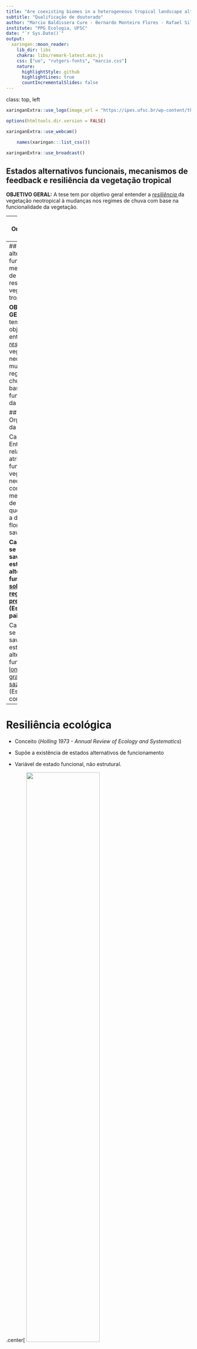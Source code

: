 ```yaml
---
title: "Are coexisting biomes in a heterogeneous tropical landscape alternative stable states?"
subtitle: "Qualificação de doutorado"
author: "Marcio Baldissera Cure - Bernardo Monteiro Flores - Rafael Silva Oliveira - Marina Hirota"
institute: "PPG Ecologia, UFSC"
date: "`r Sys.Date()`"
output:
  xaringan::moon_reader:
    lib_dir: libs
    chakra: libs/remark-latest.min.js
    css: ["uo", "rutgers-fonts", "marcio.css"]
    nature:
      highlightStyle: github
      highlightLines: true
      countIncrementalSlides: false
---
```

class: top, left

```r
xaringanExtra::use_logo(image_url = "https://ipes.ufsc.br/wp-content/themes/ipes-v1/images/logotipo.png")
```

```r
options(htmltools.dir.version = FALSE)
```

```r
xaringanExtra::use_webcam()
```

```r
	names(xaringan:::list_css())
```

```r
xaringanExtra::use_broadcast()
```
## Estados alternativos funcionais, mecanismos de feedback e resiliência da vegetação tropical

**OBJETIVO GERAL:** A tese tem por objetivo geral entender a <i> <u >resiliência </i> </u> da vegetação neotropical à mudanças nos regimes de chuva com base na funcionalidade da vegetação.

--
## Organização da tese

Cap I. Entender a relação dos atributos funcionais da vegetação neotropical com os mechanismos de feedbacks que governam a dinâmica de florestas e savannas.

Cap II. Testar se florestas e savannas são estados alternativos funcionais <u> sob o mesmo regime de precipitação. </u> (Escala da paisagem)

Cap III. Testar se florestas e savannas são estados alternativos funcionais <u> ao longo de um gradiente de sazonalidade. </u> (Escala continental)
---
## Estados alternativos funcionais, mecanismos de feedback e resiliência da vegetação tropical

**OBJETIVO GERAL**: A tese tem por objetivo geral entender a <u> <i> resiliência </u> </i> da vegetação neotropical à mudanças nos regimes de chuva com base na funcionalidade da vegetação.

## Organização da tese

Cap I. Entender a relação dos atributos funcionais da vegetação neotropical com os mechanismos de feedbacks que governam a dinâmica de florestas e savannas.

**Cap II. Testar se florestas e savannas são estados alternativos funcionais <u> sob o mesmo regime de precipitação. </u> (Escala da paisagem)**

Cap III. Testar se florestas e savannas são estados alternativos funcionais <u> ao longo de um gradiente de sazonalidade. </u> (Escala continental)

---
# Resiliência ecológica

- Conceito (*Holling 1973 - Annual Review of Ecology and Systematics*)

- Supõe a existência de estados alternativos de funcionamento

- Variável de estado funcional, não estrutural.


.center[
<img width="63%" src="https://www.researchgate.net/publication/327634844/figure/fig2/AS:670575961833474@1536889176130/The-theoretical-ball-and-cup-diagram-used-to-depict-ecological-resilience-as-introduced.png"/>

*Keane et al 2018 - Ecosphere*
]
---

## Savanas e Florestas na região tropical

- São estados alternativos em termos de estrutura da vegetação (cobertura do dossel) determinados parcialmente pela PMA (*Hirota et al 2011 - Science*). 

```r
knitr::include_graphics("img/hirota.jpg")
```
---
class: top, left
# Sob o mesmo regime de precipitação

- __Savannas__ e __florestas__ dividem a mesma paisagem e sua distribuição é determinada pelo regime de fogo, disponibilidade de água e características do solo.

.center[
<img width="74%" src="img/staalflores.png"/>
  ]
  
  *Ferreira et al (2007); Dantas et al (2016); Veenendaal et al (2018); Pausas et al (2020); Bernardino et al (2021)*

---
class: top, center

# Estrutura *vs*  funcionalidade

- Estudos sugerem que o funcionamento da vegetação seja correspondente à estrutura. (*Dantas et al 2015; Xu et al 2016; Bernardino et al 2021*)

- Florestas e savannas são estados alternativos funcionais controlados por fogo (Área basal, BT, SLA, WD,  como proxy da funcionalidade) (*Dantas et al 2015; Bernardino et al 2021*).


.center[
<img width="35%" src="img/xu2016.png"/>
__
<img width = "20%" src="img/dantas20215_fig_1.png"/>
]

---
class: top, left

## Cerrado *stricto sensu*

- A cobertura do dossel varia de 5 a 60%

- Presença de gramíneas

<img width="32%" src="img/IMG_20190416_131351.jpg"/>
<img width="33%" src="img/IMG_20190418_113650.jpg"/>
<img width="33%" src="img/IMG_20190420_103919.jpg"/>
                                    Fotos de MBC (2019)
                  

---
class: top, left

## Mata de Galeria

<img width="32%" src="img/IMG_20190430_111056.jpg"/>
<img width="33%" src="img/IMG_20190428_152559.jpg"/>
<img width="33%" src="img/IMG_20190503_153610.jpg"/>

Fotos de MBC (2019)


---

## Mas não é só isso...

--

- Além das savannas e das florestas úmidas, também existem as matas secas. 


<img width="45%" src="https://www.frontiersin.org/files/Articles/391790/fevo-06-00104-HTML-r1/image_m/fevo-06-00104-g001.jpg"/>
<img width="49%" src="img/tree cover.png"/>

- Fisionomias com cobertura do dossel acima de 60% são consideradas **florestas**.

---
class: top, left

## Mata seca

- Vegetação relacionada com solos calcáreos com maior fertilidade.


<img width="32%" src="img/WhatsApp Image 2021-04-22 at 11.20.44.jpeg"/>
<img width="33%" src="img/MS1.jpeg"/>
<img width="33%" src="img/ms2.jpeg"/>
Da esquerda para a direita, respectivamente, imagem de: Sr Gerson (proprietário da área); MBC; André Giles

---
class: top, left

## Diferentes tipos de vegetação respondem de forma diferente às perturbações.


- Os diferentes tipos de vegetação possuem composição de espécies particulares e, portanto, características funcionais diferentes;


- Por possuírem características funcionais diferentes, também interagem com o ambiente de forma diferente.

```r
knitr::include_graphics("https://beduka.com/blog/wp-content/uploads/2019/03/Qual-a-import%C3%A2ncia-dos-biomas-brasileiros.jpg")
```

*Tilman (2001); Charles-Dominique et al (2015); Yin et al (2014); Berdugo et al (2017); Staver et al (2020)*

---
class: top, left

# Produtividade primária como um proxy do funcionamento da vegetação

- Produção primária bruta é uma função básica para os ecossistemas e pode ser inferida por índices derivados de imagens de satélite *Biudes et al (2021)*.

```r
knitr::include_graphics("img/biudes2021.png")
```

---
## CAPÍTULO II: 
### **Pergunta:** Mata seca, mata de galeria e savanas sob um mesmo regime de precipitação são estados alternativos funcionais? 

--
***

### **Hipótese:** São estados alternativos funcionais se: **(a)** forem funcionalmente diferentes e **(b)** se estiverem sob mesmas condições de solo e de disponibilidade de água.

.center[
<img width="85%" src = "img/chave alternative stable states.png"  />
]


---
# Métodos
## Local de estudo

```r
library(leaflet)
leaflet() %>% addTiles() %>% setView(-47.4, -14.0285, zoom = 9)
```

---
class: top, left

# Métodos
## Local de estudo

- Diferentes tipos de vegetação coexistindo na mesma paisagem e sob o mesmo regime de chuvas.

.center[
<img width="83%" src="img/Figure_1_NOVA.png"/>
]

---
class: top, left

# Métodos

**Obtenção dos *Dados de campo***

- 10 parcelas em cada fitofisionomia (200 m² cada);

- Cobertura do dossel usando o densiômetro florestal côncavo;

- Coleta de solo.

<img width="32%" src="img/WhatsApp Image 2021-07-15 at 17.06.39.jpeg"/>
<img width="32%" src="img/WhatsApp Image 2021-07-15 at 17.11.41.jpeg"/>
<img width="32%" src="img/IMG_20190420_110336.jpg"/>

---

class: top, left

# Métodos

**Obtenção dos *Dados remotos***

- [Landsat 8 OLI (Abril 2013 - Junho 2018)](https://earthexplorer.usgs.gov/): EVI2

-  [CHIRPS](https://data.chc.ucsb.edu/products/CHIRPS-2.0/): precipitação

```r
knitr::include_graphics("https://prd-wret.s3.us-west-2.amazonaws.com/assets/palladium/production/s3fs-public/styles/side_image/public/thumbnails/image/Landsat_8_%28LDCM%29_Satellite_over_Earth%2C%20Wiki%20Commons.jpg")
```

---
class: top, left

# Métodos

**Análises**

- Acoplamento = Correlação de Kendall entre chuva média mensal e EVI2 médio mensal; 

- Magnitude do acoplamento = valor absoluto do acoplamento (*sem o sinal*);

- Atraso (**lag**) na maior resposta (acoplamento máximo) da vegetação de zero a seis meses;

--

- PCA para reduzir variáveis do solo em duas dimensões;

--

- Regressão linear simples: acoplamento ~ atributos do solo/PC1;

--

- Teste de Kruskal-Wallis e teste a posteriori de Nemenyi para testar diferenças entre as fitofisionomias.

--

- Teste de Mann-Kendall para medir a tendência do EVI2 na estação seca.

---
class: top, left

# Resultados
**Precipitação**

.center[
<img width="113%" src="img/prec jan1981-jun2018.png" />
]
---
class: top, left

# Resultados

Comportamento do EVI2: **Mata seca**

.center[
<img width="100%" src="img/evi2 dry forest.png" />
]

---
class: top, left

# Resultados

Comportamento do EVI2: **Mata de galeria**

.center[
<img width="100%" src="img/evi2 gallery forest.png" />
]

---
class: top, left

# Resultados

Comportamento do EVI2: **Savanna**

.center[
<img width="100%" src="img/evi2 savanna.png" />
]
---
class: top, left

# Resultados
**Oscilações do EVI2**

.center[
<img width="100%" src="img/smoothed evi2 with precipitation.png" />
]
---
class: top, left

# Resultados

**Estatística descritiva do EVI2**

.center[
<img width="90%" src="img/Figure_2_4.png" />
]

---
class: top, left

# Resultados

**Acoplamento e atraso na resposta**

<img width="100%" src="img/coup.png" />

---
class: top, left

# Resultados

**Tendência na estação seca**

```r
knitr::include_graphics("img/Figure_4_NOVA.png")
```
---
class: top, left

# Resultados

**Condições abióticas locais: solo**


```r
knitr::include_graphics("img/SM6.png")
```

---
class: top, left
# Resultados

**Solo explica respostas**

```r
knitr::include_graphics("img/Figure_5.png")
```

---
class: top, left
# Resultados

**Disponibilidade de água**

<img width="43%" src="img/root_depth.png"/>
<img width="55%" src="img/water_table_depth.png"/>


---
class: top, left
# Discussão

## Mata de galeria aumenta o greenness na estação seca;

.center[
<img width="50%" src="img/amazon_green.png"/>    
]
---
class:top, center
.left[
## Discussão
]

### Algumas plantas são tolerantes ao alagamento

<img width="48%" src="img/flood_tolerance_1.png"/>
<img width="48%" src="img/flood_tolerance_2.png"/> 

--

### ...mas há limitações na estação chuvosa

<img width="37%" src="img/schongart.png"/>
<img width="37%" src="img/leadwetness.png"/>
<img width="37%" src="img/clouds.png"/>

---
class: top, left
# Discussão

## Savanna não é sensível à diminuição da precipitação durante a estação seca;

- Diversidade de estratégias de tolerância à seca;
- Acesso à água;
- Facilitação;
- Controle da perda d'água

<img width="50%" src="img/strategy1.png"/>
<img width="49%" src="img/strategy2.png"/>
<img width="49%" src="img/guiga.png"/>
<img width="49%" src="img/bucci2008.png"/>

---

## Mata seca é mais responsiva que as outras vegetações.

- Estratégias diferentes permitem complementariedade de nicho;

- Deciduidade depende da fertilidade do solo;

- Ontogenia têm papel importante na estruturação da vegetação e nas respostas à seca.

<img width="45%" src="img/dry for.png"/>
<img width="45%" src="img/dry for 2.png"/>

.center[<img width="45%" src="img/dry for 3.png"/>]

---
class: top, left

# Discussão

## Implicações pra transição dos biomas: estabilidade e resiliência

- Quem pode avançar sobre quem?

<img width="35%" src="img/final fig.jpeg"/>
<img width="55%" src="img/gallery1.png"/>
<img width="55%" src="img/gallery2.png"/>

---
class: top, left
.center[
# Conclusão]
___

### 1. Tipos de vegetação são diferentes funcionalmente;

***

### 2. Mas não são estados alternativos funcionais na escala de paisagem, pois não estão nas mesmas condições de solo nem de disponibilidade de água.

```r
 knitr::include_graphics("img/chave alternative stable states.png")
```

---
class: top, left
##  __Tá, mas qual a novidade?__

## Novidade metodológica


I. A funcionalidade não é medida por atributos funcionais e sim pela resposta à oscilações na chuva.

***

II. Proxy de funcionalidade capta resposta da vegetação ao longo do tempo;

***

III. Não há necessidade de se criar um gradiente de condições artificial ao se utilizar um gradiente espacial de alguma condição para representar sua variação no tempo.

***

## Contribuição ao arcabouço de conhecimento

IV Mostramos que matas secas, matas de galeria e savanas são funcionalmente diferetes e que não são estados alternativos funcionais sob o mesmo regime de precipitação.

---
## Agradecimentos


<img width="22%" src="http://www.fapesc.sc.gov.br/wp-content/uploads/2020/02/Logo-FAPESC-pb.png"/>
<img width="22%" src="https://www.funbio.org.br/wp-content/themes/funbio/images/funbio-logo-min.png"/>
<img width="30%" src="https://ipes.ufsc.br/wp-content/themes/ipes-v1/images/logotipo.png"/>
<img width="22%" src="https://d15mvavv27jnvy.cloudfront.net//66e54aca29b651c12caa01d637d0db0d.jpg"/>

****

# E a todos os coleguinhas que ajudaram em campo e em discussões no laboratório ou pela internet mesmo. =)

---
class: top, left

# Capítulo I

- Interação da vegetação com seu ambiente depende dos atributos funcionais;

- Estas interações vão determinar os mecanismos de feedback que dão autoorganização aos sistemas;

- Resiliência depende do balanço entre feedbacks positivos e feedbacks negativos.

***

### **Pergunta:** Qual a relação dos atributos funcionais da vegetação neotropical com os mechanismos de feedbacks que governam a dinâmica de florestas e savannas?
***
### **Hipótese:** Os atributos funcionais são fundamentais para entender a resiliência de florestas e savannas às mudanças graduais das condições ambientais e às perturbações pontuais.
---
class: top, left

# Capítulo III

- Há indícios de que Florestas e savannas submetidos à condições mais variáveis sejam mais resilientes (*Ciemer et al 2019 - Nature Geoscience*).


***

<img width="100%" src="img/ciemer_fig2.png"/>

--

### **Pergunta:** As respostas fenológicas (acoplamento, sd do evi, média do evi, amplitude do evi) dos tipos de vegetação na escala continental dependem do regime de precipitação (MAP, MSI, cv) como a estrutura do dossel depende?
***
### **Hipótese:** As respostas dos diferentes tipos de vegetação mudam com mudanças no regime de precipitação.

